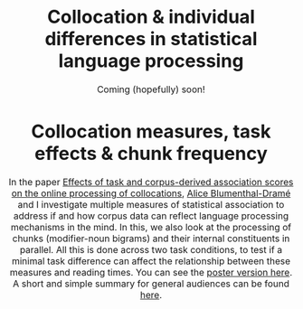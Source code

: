 <center><font size = 3>

# Collocation & individual differences in statistical language processing
Coming (hopefully) soon!

# Collocation measures, task effects & chunk frequency
In the paper [Effects of task and corpus-derived association scores on the online processing of collocations](https://www.degruyter.com/view/j/cllt.ahead-of-print/cllt-2018-0030/cllt-2018-0030.xml), [Alice Blumenthal-Dramé](https://www.anglistik.uni-freiburg.de/seminar/mitarbeiter-und-sprechstunden/blumenthal) and I investigate multiple measures of statistical association to address if and how corpus data can reflect language processing mechanisms in the mind. In this, we also look at the processing of chunks (modifier-noun bigrams) and their internal constituents in parallel. All this is done across two task conditions, to test if a minimal task difference can affect the relationship between these measures and reading times. You can see the [poster version here](https://www.researchgate.net/profile/Kyla_Mcconnell2/publication/335991813_Can_corpus-derived_collocation_measures_reflect_expectations_in_language_processing/links/5d89d584458515cbd1be541c/Can-corpus-derived-collocation-measures-reflect-expectations-in-language-processing.pdf). A short and simple summary for general audiences can be found [here](https://kyla-mcconnell.github.io/website/collocations.html).

</center></font>